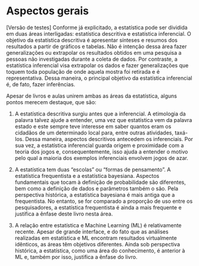 # Aspectos gerais

[Versão de testes] Conforme já explicitado, a estatística pode ser dividida em duas áreas interligadas: estatística descritiva e estatística inferencial. O objetivo da estatística descritiva é apresentar sínteses e resumos dos resultados a partir de gráficos e tabelas. Não é intenção dessa área fazer generalizações ou extrapolar os resultados obtidos em uma pesquisa a pessoas não investigadas durante a coleta de dados. Por contraste, a estatística inferencial visa extrapolar os dados e fazer generalizações que toquem toda população de onde aquela mostra foi retirada e é representativa. Dessa maneira, o principal objetivo da estatística inferencial é, de fato, fazer inferências. 

Apesar de livros e aulas unirem ambas as áreas da estatística, alguns pontos merecem destaque, que são:  

1. A estatística descritiva surgiu antes que a inferencial. A etimologia da palavra talvez ajude a entender, uma vez que estatística vem da palavra estado e este sempre teve interesse em saber quantos eram os cidadãos de um determinado local para, entre outras atividades, taxá-los. Dessa maneira, aspectos descritivos antecedem os inferenciais. Por sua vez, a estatística inferencial guarda origem e proximidade com a teoria dos jogos e, consequentemente, isso ajuda a entender o motivo pelo qual a maioria dos exemplos inferenciais envolvem jogos de azar.

2. A estatística tem duas "escolas" ou "formas de pensamento". A estatística frequentista e a estatística bayesiana. Aspectos fundamentais que tocam à definição de probabilidade são diferentes, bem como a definição de dados e parâmetros também o são. Pela perspectiva histórica, a estatística bayesiana é mais antiga que a frequentista. No entanto, se for comparado a proporção de uso entre os pesquisadores, a estatística frequentista é ainda a mais frequente e justifica a ênfase deste livro nesta área.

3. A relação entre estatística e Machine Learning (ML) é relativamente recente. Apesar de grande interface, e do fato que as análises realizadas em estatística e ML encontram resultados virtualmente idênticos, as áreas têm objetivos diferentes. Ainda sob perspectiva histórica, a estatística, como uma área do conhecimento, é anterior à ML e, também por isso, justifica a ênfase do livro.
